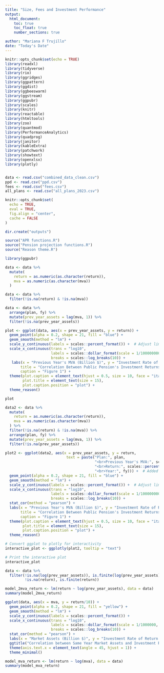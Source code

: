 ```yaml
---
title: "Size, Fees and Investment Performance"
output: 
  html_document: 
    toc: true
    toc_float: true
    number_sections: true

author: "Mariana F Trujillo"
date: "Today's Date"
---
```


```r
knitr::opts_chunk$set(echo = TRUE)
library(readxl)
library(tidyverse)
library(rio)
library(ggridges)
library(ggpattern)
library(ggdist)
library(ggbeeswarm)
library(ggstream)
library(ggpubr)
library(scales)
library(knitr)
library(reactable)
library(htmltools)
library(zoo)
library(quantmod)
library(PerformanceAnalytics)
library(quadprog)
library(janitor)
library(kableExtra)
library(patchwork)
library(showtext)
library(openxlsx)
library(plotly)


data <- read.csv("combined_data_clean.csv")
ppd <- read.csv("ppd.csv")
fees <- read.csv("fees.csv")
all_plans <- read.csv("all_plans_2023.csv")

knitr::opts_chunk$set(
  echo = TRUE,
  eval = TRUE,
  fig.align = "center",
  cache = FALSE
)

dir.create("outputs")

source("APR functions.R")
source("Pension projection functions.R")
source("Reason theme.R")
```





```r

library(ggpubr)

data <- data %>%
  mutate(
    return = as.numeric(as.character(return)),
    mva = as.numeric(as.character(mva))
  )

data <- data %>%
  filter(!is.na(return) & !is.na(mva))

data <- data %>%
  arrange(plan, fy) %>%
  mutate(prev_year_assets = lag(mva, 1)) %>%
  filter(!is.na(prev_year_assets))

plot <- ggplot(data, aes(x = prev_year_assets, y = return)) +
  geom_point(alpha = 0.2, shape = 21, fill = "blue") +
  geom_smooth(method = "lm") +
  scale_y_continuous(labels = scales::percent_format()) +  # Adjust limits based on your data
  scale_x_continuous(trans = "log10",
                     labels = scales::dollar_format(scale = 1/1000000000, suffix = "B", accuracy = 0.1),
                     breaks = scales::log_breaks(10)) +
   labs(x = "Previous Year's MVA (Billion $)", y = "Investment Rate of Return (%)",
       title = "Correlation Between Public Pension's Investment Returns and Previous Year Asset Size",
       caption = "Figure 1") +
  theme(plot.caption = element_text(hjust = 0.5, size = 10, face = "italic"),
        plot.title = element_text(size = 15),
        plot.caption.position = "plot") +
  theme_reason()

plot


```

```r

data2 <- data %>%
  mutate(
    return = as.numeric(as.character(return)),
    mva = as.numeric(as.character(mva))
  ) %>%
  filter(!is.na(return) & !is.na(mva)) %>%
  arrange(plan, fy) %>%
  mutate(prev_year_assets = lag(mva, 1)) %>%
  filter(!is.na(prev_year_assets))

plot2 <- ggplot(data2, aes(x = prev_year_assets, y = return, 
                            text = paste("Plan:", plan, 
                                         "<br>Previous Year's MVA:", scales::dollar(prev_year_assets, scale = 1/1000000000, suffix = "B"), 
                                         "<br>Return:", scales::percent(round(return, 2)),  # Rounded to 2 decimals
                                         "<br>Year:", fy))) +  # Added FYE
  geom_point(alpha = 0.2, shape = 21, fill = "blue") +
  geom_smooth(method = "lm") +
  scale_y_continuous(labels = scales::percent_format()) +  # Adjust limits based on your data
  scale_x_continuous(trans = "log10",
                     labels = scales::dollar_format(scale = 1/1000000000, suffix = "B", accuracy = 0.1),
                     breaks = scales::log_breaks(10)) +
  stat_cor(method = "pearson") +
  labs(x = "Previous Year's MVA (Billion $)", y = "Investment Rate of Return (%)",
       title = "Correlation Between Public Pension's Investment Returns and Previous Year Asset Size",
       caption = "Figure 1") +
  theme(plot.caption = element_text(hjust = 0.5, size = 10, face = "italic"),
        plot.title = element_text(size = 15),
        plot.caption.position = "plot") +
  theme_reason()

# Convert ggplot to plotly for interactivity
interactive_plot <- ggplotly(plot2, tooltip = "text")

# Print the interactive plot
interactive_plot


```



```r
data <- data %>%
  filter(!is.na(log(prev_year_assets)), is.finite(log(prev_year_assets)),
         !is.na(return), is.finite(return))

model_2mva_return <- lm(return ~ log(prev_year_assets), data = data)
summary(model_2mva_return)

```

```r
ggplot(data, aes(x = mva, y = return/10)) +
  geom_point(alpha = 0.2, shape = 21, fill = "yellow") +
  geom_smooth(method = "lm") +
  scale_y_continuous(labels = scales::percent_format()) +
  scale_x_continuous(trans = "log10",
                     labels = scales::dollar_format(scale = 1/1000000, suffix = "B", accuracy = 0.1),
                     breaks = scales::log_breaks(10)) +
  stat_cor(method = "pearson") +
  labs(x = "Market Assets (Billion $)", y = "Investment Rate of Return (%)") +
  ggtitle("Correlation between Same Year Market Assets and Investment Returns") +
  theme(axis.text.x = element_text(angle = 45, hjust = 1)) +
  theme_minimal()

```
```r

model_mva_return <- lm(return ~ log(mva), data = data)
summary(model_mva_return)

```


